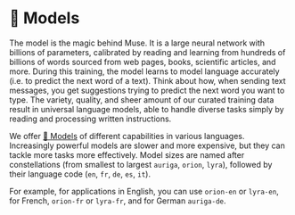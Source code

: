 # 🤖 Models

The model is the magic behind Muse. It is a large neural network with billions of parameters, calibrated by reading and learning 
from hundreds of billions of words sourced from web pages, books, scientific articles, and more. 
During this training, the model learns to model language accurately (i.e. to predict the next word of a text). 
Think about how, when sending text messages, you get suggestions trying to predict the next word you want to type. 
The variety, quality, and sheer amount of our curated training data result in universal language models, able to handle diverse tasks simply by reading and processing 
written instructions.

We offer [🤖 Models](/api/models) of different capabilities in various languages. Increasingly powerful models are slower and more expensive, but they can tackle more tasks more effectively.
Model sizes are named after constellations (from smallest to largest `auriga`, `orion`, `lyra`), followed by their language code (`en`, `fr`, `de`, `es`, `it`).

For example, for applications in English, you can use `orion-en` or `lyra-en`, for French, `orion-fr` or `lyra-fr`, and for German `auriga-de`.

